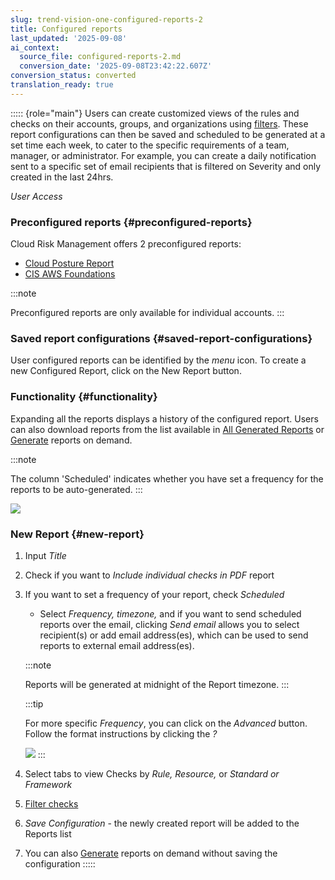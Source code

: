 ```yaml
---
slug: trend-vision-one-configured-reports-2
title: Configured reports
last_updated: '2025-09-08'
ai_context:
  source_file: configured-reports-2.md
  conversion_date: '2025-09-08T23:42:22.607Z'
conversion_status: converted
translation_ready: true
---
```


::::: {role="main"}
Users can create customized views of the rules and checks on their accounts, groups, and organizations using [filters](filter-search.mdx). These report configurations can then be saved and scheduled to be generated at a set time each week, to cater to the specific requirements of a team, manager, or administrator. For example, you can create a daily notification sent to a specific set of email recipients that is filtered on Severity and only created in the last 24hrs.

*User Access*

### Preconfigured reports {#preconfigured-reports}

Cloud Risk Management offers 2 preconfigured reports:

- [Cloud Posture Report](cloud-posture-report.mdx)
- [CIS AWS Foundations](compliance-in-cloud-posture.mdx)

:::note

Preconfigured reports are only available for individual accounts.
:::

### Saved report configurations {#saved-report-configurations}

User configured reports can be identified by the *menu* icon. To create a new Configured Report, click on the New Report button.

### Functionality {#functionality}

Expanding all the reports displays a history of the configured report. Users can also download reports from the list available in [All Generated Reports](generate-download-report.mdx) or [Generate](generate-download-report.mdx) reports on demand.

:::note

The column 'Scheduled' indicates whether you have set a frequency for the reports to be auto-generated.
:::

![](/images/functionality=89df38ec-0ada-4b12-bb42-fe61e62a8935.webp)

### New Report {#new-report}

1.  Input *Title*

2.  Check if you want to *Include individual checks in PDF* report

3.  If you want to set a frequency of your report, check *Scheduled*

    - Select *Frequency, timezone,* and if you want to send scheduled reports over the email, clicking *Send email* allows you to select recipient(s) or add email address(es), which can be used to send reports to external email address(es).

    :::note

    Reports will be generated at midnight of the Report timezone.
    :::

    :::tip

    For more specific *Frequency*, you can click on the *Advanced* button. Follow the format instructions by clicking the *?*

    ![](/images/step-3a-set-frequency-taxvab=641f7891-4fd3-4715-a026-101ce83e6caf.webp)
    :::

4.  Select tabs to view Checks by *Rule,* *Resource,* or *Standard or Framework*

5.  [Filter checks](filter-search.mdx)

6.  *Save Configuration* - the newly created report will be added to the Reports list

7.  You can also [Generate](generate-download-report.mdx) reports on demand without saving the configuration
:::::
